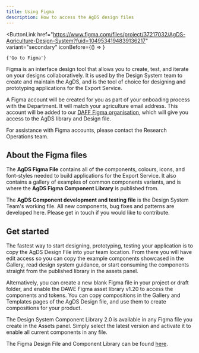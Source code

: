 ```yaml
---
title: Using Figma
description: How to access the AgDS design files
---
```


<ButtonLink
	href="https://www.figma.com/files/project/37217032/AgDS-Agriculture-Design-System?fuid=1049534194839136217"
	variant="secondary"
	iconBefore={() => <FigmaLogo />}
>
	{'Go to Figma'}
</ButtonLink>

Figma is an interface design tool that allows you to create, test, and iterate on your designs collaboratively. It is used by the Design System team to create and maintain the AgDS, and is the tool of choice for designing and prototyping applications for the Export Service.

A Figma account will be created for you as part of your onboading process with the Department. It will match your agriculture email address. This account will be added to our [DAFF Figma organisation](https://www.figma.com/files/team/987658210083094931), which will give you access to the AgDS library and Design file.

For assistance with Figma accounts, please contact the Research Operations team.

## About the Figma files

The **AgDS Figma File** contains all of the components, colours, icons, and font-styles needed to build applications for the Export Service. It also contains a gallery of examples of common components variants, and is where the **AgDS Figma Component Library** is published from.

The **AgDS Component development and testing file** is the Design System Team's working file. All new components, bug fixes and patterns are developed here. Please get in touch if you would like to contribute.

## Get started

The fastest way to start designing, prototyping, testing your application is to copy the AgDS Design File into your team location. From there you will have edit access so you can copy the example components showcased in the Gallery, read design system guidance, or start consuming the components straight from the published library in the assets panel.

Alternatively, you can create a new blank Figma file in your project or draft folder, and enable the DAWE Figma asset library v1.20 to access the components and tokens. You can copy compositions in the Gallery and Templates pages of the AgDS Design file, and use them to create compositions for your product.

The Design System Component Library 2.0 is available in any Figma file you create in the Assets panel. Simply select the latest version and activate it to enable all current components in any file.

The Figma Design File and Component Library can be found [here](https://www.figma.com/files/project/37217032/AgDS-Agriculture-Design-System?fuid=1049534194839136217).
